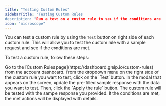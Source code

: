 ```yaml
---
title: "Testing Custom Rules"
sidebarTitle: "Testing Custom Rules
description: "Run a test on a custom rule to see if the conditions are met."
icon: "microscope"
---
```


You can test a custom rule by using the `Test` button on right side of each custom rule. This will allow you to test the custom rule with a sample request and see if the conditions are met.

To test a custom rule, follow these steps:

<Steps>
  <Step title="First Step">
    Go to the [Custom Rules page](https://dashboard.greip.io/custom-rules) from
    the account dashboard.
  </Step>
  <Step title="Second Step">
    From the dropdown menu on the right side of the custom rule you want to
    test, click on the `Test` button.
  </Step>
  <Step title="Third Step">
    In the modal that appears on the screen, update the pre-filled sample
    response with the data you want to test. Then, click the `Apply the rule`
    button.
  </Step>
  <Step title="Fourth Step">
    The custom rule will be tested with the sample response you provided. If the
    conditions are met, the met actions will be displayed with details.
  </Step>
</Steps>
